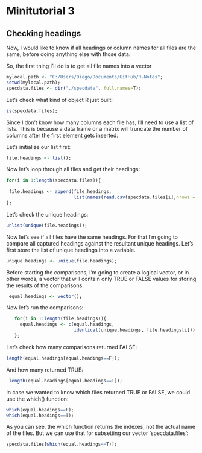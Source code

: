 Minitutorial 3
========================================================

Checking headings
-----------------
Now, I would like to know if all headings or column names for all files
are the same, before doing anything else with those data.

So, the first thing I'll do is to get all file names into a vector
```r
mylocal.path <- "C:/Users/Diego/Documents/GitHub/R-Notes";
setwd(mylocal.path);
specdata.files <- dir("./specdata", full.names=T);
```
Let's check what kind of object R just built:
```r
is(specdata.files);
```
Since I don't know how many columns each file has, I'll need to use a list
of lists. This is because a data frame or a matrix will truncate the
number of columns after the first element gets inserted.  

Let's initialize our list first:
```r
file.headings <- list();
```
Now let's loop through all files and get their headings:
```r
for(i in 1:length(specdata.files)){
 
 file.headings <- append(file.headings, 
                         list(names(read.csv(specdata.files[i],nrows = 1))))
};
```
Let's check the unique headings:
```r
unlist(unique(file.headings));
```
Now let's see if all files have the same headings.
For that I'm going to compare all captured headings against the resultant
unique headings.
Let's first store the list of unique headings into a variable.
```r
unique.headings <- unique(file.headings);
```
Before starting the comparisons, I'm going to create a logical vector, or
in other words, a vector that will contain only TRUE or FALSE values for
storing the results of the comparisons.
```r
 equal.headings <- vector();
```
Now let's run the comparisons:
```r
   for(i in 1:length(file.headings)){
     equal.headings <- c(equal.headings, 
                         identical(unique.headings, file.headings[i]))
   };
```
Let's check how many comparisons returned FALSE:
```r
length(equal.headings[equal.headings==F]);
```
And how many returned TRUE:
```r
 length(equal.headings[equal.headings==T]);
```
In case we wanted to know which files returned TRUE or FALSE, we could use
the which() function:
```r
which(equal.headings==F);
which(equal.headings==T);
```
As you can see, the which function returns the indexes, not the actual
name of the files. But we can use that for subsetting our vector
'specdata.files':
```r
specdata.files[which(equal.headings==T)];
```

